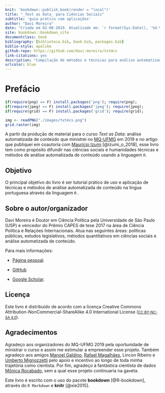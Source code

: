 ```yaml
--- 
knit: 'bookdown::publish_book(render = "local")'
title: "_Text as Data_ para Ciências Sociais"
subtitle: 'guia prático com aplicações'
author: "Davi Moreira"
date: "Criado em 02-08-2019. Atualizado em: `r format(Sys.Date(), '%d-%m-%Y')`"
site: bookdown::bookdown_site
documentclass: book
bibliography: [biblioteca.bib, book.bib, packages.bib]
biblio-style: apalike
github-repo: https://github.com/davi-moreira/txt4cs
link-citations: yes
description: "Compilação de métodos e técnicas para análise automatizada de conteúdo"
urlcolor: blue
---
```


<!---```{r setup,include=FALSE}
source("_setup.R",echo=FALSE)
```--->

# Prefácio {-}
```r
if(require(png) == F) install.packages('png'); require(png);
if(require(jpeg) == F) install.packages('jpeg'); require(jpeg);
if(require(grid) == F) install.packages('grid'); require(grid);

img <- readPNG("./images/txt4cs.png")
grid.raster(img)
```

A partir da produção de material para o curso _Text as Data_: análise automatizada de conteúdo que ministrei no [MQ-UFMG](http://www.fafich.ufmg.br/~mq/) em 2019 e no artigo que publiquei em coautoria com [Maurício Izumi](http://lattes.cnpq.br/2546701843557096) [@izumi_o_2018], esse livro tem como propósito difundir nas ciências sociais e humanidades técnicas e métodos de análise automatizada de conteúdo usando a linguagem `R`. 

## Objetivo {-}

O principal objetivo do livro é ser tutorial prático de uso e aplicação de técnicas e métodos de análise automatizada de conteúdo na língua portuguesa através da linguagem `R` .

## Sobre o autor/organizador {-}

Davi Moreira é Doutor em Ciência Política pela Universidade de São Paulo (USP) e vencedor do Prêmio CAPES de tese 2017 na área de Ciência Política e Relações Internacionais. Atua nas seguintes áreas: políticas públicas, estudos legislativos, métodos quantitativos em ciências sociais e análise automatizada de conteúdo.

Para mais informações:

- [Página pessoal](https://davimoreira.com/). 

- [GitHub](https://github.com/davi-moreira) 

- [Google Scholar](https://scholar.google.com.br/citations?hl=pt-BR&user=dS9bbdMAAAAJ).

## Licença {-}

Este livro é distribuído de acordo com a licença  Creative Commons Attribution-NonCommercial-ShareAlike 4.0 International License ([<small>CC BY-NC-SA 4.0</small>](https://creativecommons.org/licenses/by-nc-sa/4.0/)).

## Agradecimentos {-}

Agradeço aos organizadores do MQ-UFMG 2019 pela oportunidade de ministrar o curso e assim me estimular a empreender esse projeto. Também agradeço aos amigos [Manoel Galdino](https://sites.google.com/site/galdinomcz/), [Rafael Magalhães](http://lattes.cnpq.br/8040086656965973), Lincon Ribeiro e [Umberto Mignozzetti](https://umbertomig.com/) pelo apoio e incentivo ao longo de toda minha trajetória como cientista. Por fim, agradeço à fantástica cientista de dados [Mônica Rocabado](https://rdados.netlify.app/), sem a qual esse projeto continuaria na gaveta.

Este livro é escrito com o uso do pacote **bookdown** [@R-bookdown], através do  `R Markdown` e **knitr** [@xie2015].

